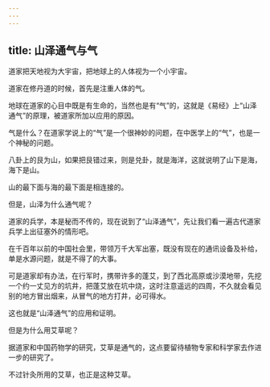 ```yaml
---
---
---
```

title: 山泽通气与气
---




道家把天地视为大宇宙，把地球上的人体视为一个小宇宙。

道家在修丹道的时候，首先是注重人体的气。

地球在道家的心目中既是有生命的，当然也是有“气”的，这就是《易经》上“山泽通气”的原理，被道家所加以应用的原因。

气是什么？在道家学说上的“气”是一个很神妙的问题，在中医学上的“气”，也是一个神秘的问题。

八卦上的艮为山，如果把艮错过来，则是兑卦，就是海洋，这就说明了山下是海，海下是山。

山的最下面与海的最下面是相连接的。

但是，山泽为什么通气呢？

道家的兵学，本是秘而不传的，现在说到了“山泽通气”，先让我们看一遍古代道家兵学上出征塞外的情形吧。

在千百年以前的中国社会里，带领万千大军出塞，既没有现在的通讯设备及补给，单是水源问题，就是不得了的大事。

可是道家却有办法，在行军时，携带许多的蓬艾，到了西北高原或沙漠地带，先挖一个约一丈见方的坑井，把蓬艾放在坑中烧，这时注意遥远的四周，不久就会看见别的地方冒出烟来，从冒气的地方打井，必可得水。

这也就是“山泽通气”的应用和证明。

但是为什么用艾草呢？

据道家和中国药物学的研究，艾草是通气的，这点要留待植物专家和科学家去作进一步的研究了。

不过针灸所用的艾草，也正是这种艾草。